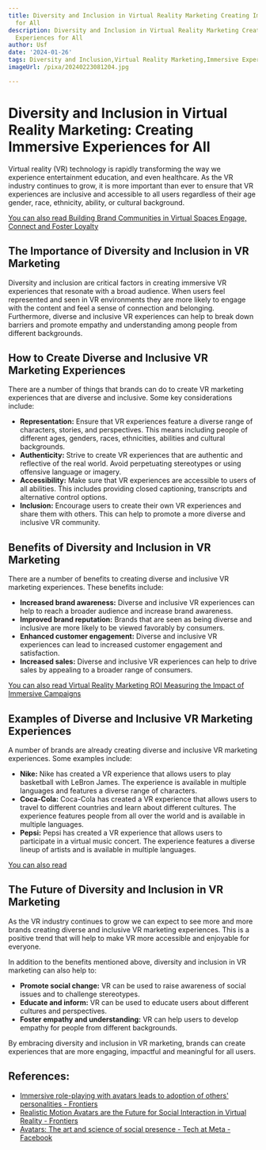 ```yaml
---
title: Diversity and Inclusion in Virtual Reality Marketing Creating Immersive Experiences
  for All
description: Diversity and Inclusion in Virtual Reality Marketing Creating Immersive
  Experiences for All
author: Usf
date: '2024-01-26'
tags: Diversity and Inclusion,Virtual Reality Marketing,Immersive Experiences,All
imageUrl: /pixa/20240223081204.jpg

---
```

# Diversity and Inclusion in Virtual Reality Marketing:  Creating Immersive Experiences for  All

Virtual reality (VR) technology is rapidly transforming the  way we experience entertainment education,  and even healthcare. As the VR industry continues to grow, it  is more important than ever to  ensure that VR experiences are inclusive and accessible to  all users regardless of their age gender, race, ethnicity, ability, or cultural  background.

[You  can also read Building Brand Communities in Virtual Spaces Engage, Connect and Foster Loyalty](Building%20Brand%20Communities%20in%20Virtual%20Spaces%20Engage%2C%20Connect%2C%20and%20Foster%20Loyalty)


## The Importance of Diversity  and Inclusion in VR Marketing

Diversity and inclusion  are critical factors in creating  immersive VR experiences that resonate with a broad audience. When  users  feel represented and  seen in VR environments they are more likely to engage with the content and feel a sense of connection and belonging. Furthermore,  diverse and inclusive VR experiences can help  to break down barriers and promote empathy and understanding among  people from different backgrounds.

## How to Create Diverse and Inclusive VR Marketing Experiences

There are a number of things that  brands can  do  to create VR marketing experiences that are diverse  and inclusive. Some key  considerations include:

* **Representation:** Ensure that VR experiences feature a diverse range  of  characters, stories, and perspectives. This means including people of different ages, genders, races, ethnicities, abilities and cultural backgrounds.
* **Authenticity:** Strive to create VR experiences that are authentic and reflective  of the real world. Avoid perpetuating stereotypes or using offensive language or imagery.
* **Accessibility:** Make sure  that VR experiences are accessible to users of all abilities. This includes providing closed captioning,  transcripts and alternative control  options.
* **Inclusion:** Encourage users to  create their own VR experiences and share them with others. This can help to promote a  more diverse and inclusive  VR community.

## Benefits of Diversity and Inclusion in  VR Marketing

There are a number of benefits to creating diverse and inclusive VR marketing experiences. These benefits include:

* **Increased brand awareness:** Diverse and inclusive VR experiences can help to reach a  broader audience and increase brand awareness.
* **Improved brand reputation:** Brands that are seen as being diverse and inclusive are more likely to be viewed favorably by consumers.
* **Enhanced customer engagement:** Diverse and  inclusive VR experiences can lead to increased customer engagement and satisfaction.
* **Increased sales:** Diverse and inclusive VR experiences can help to drive sales  by appealing to a broader range of consumers.

[You  can also read Virtual Reality Marketing ROI Measuring the Impact of  Immersive Campaigns](Virtual%20Reality%20Marketing%20ROI%20Measuring%20the%20Impact%20of%20Immersive%20Campaigns)


## Examples of Diverse and  Inclusive VR Marketing Experiences

A number of brands are  already creating  diverse and  inclusive VR marketing  experiences. Some examples include:

* **Nike:** Nike has  created a VR experience that allows users to play basketball with LeBron  James. The experience is available in multiple languages and features a diverse range of  characters.
* **Coca-Cola:** Coca-Cola has created a VR experience that allows users to travel to different countries and learn about different cultures.  The experience features people from all over the world and is available in multiple languages.
* **Pepsi:** Pepsi has created  a  VR  experience that allows users to participate in a  virtual music concert. The experience features a diverse lineup of artists and is available in multiple languages.

[You can also read ]()


## The Future of Diversity and Inclusion in VR Marketing

As the  VR industry continues to grow we can expect to  see more and more brands creating diverse and inclusive VR marketing experiences. This is a positive  trend  that will help to make  VR more accessible and enjoyable for everyone.

In addition to the benefits mentioned  above, diversity and inclusion in VR marketing can also help to:

* **Promote social change:** VR  can be used to raise  awareness  of social  issues and  to challenge stereotypes.
* **Educate and inform:** VR can be used to educate users about different cultures and perspectives.
* **Foster empathy and understanding:** VR can help  users to develop empathy for people from different backgrounds.

By embracing diversity and inclusion in VR marketing, brands can create experiences that are  more  engaging, impactful and meaningful for all users.

## References:
- [Immersive role-playing with avatars leads to adoption of others' personalities - Frontiers](https://www.frontiersin.org/articles/10.3389/frvir.2023.1025526)
- [Realistic Motion Avatars are the Future for Social Interaction in Virtual Reality - Frontiers](https://www.frontiersin.org/articles/10.3389/frvir.2021.750729)
- [Avatars: The art and science of social presence - Tech at Meta - Facebook](https://tech.facebook.com/reality-labs/2019/4/avatars-the-art-and-science-of-social-presence/)
